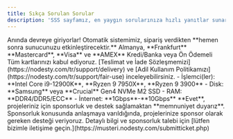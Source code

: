 ```yaml
---
title: Sıkça Sorulan Sorular
description: 'SSS sayfamız, en yaygın sorularınıza hızlı yanıtlar sunar. Ürünlerimiz, hizmetlerimiz ve politikalarımız hakkında bilgi almak için bu sayfayı ziyaret edebilirsiniz.'
---
```


<AccordionGroup>
  <Accordion title="Kurulum ne kadar sürer?">
    Anında devreye giriyorlar! Otomatik sistemimiz, sipariş verdikten **hemen sonra sunucunuzu etkinleştirecektir.**
  </Accordion>

  <Accordion title="Hangi lokasyonlarda hizmet veriyorsunuz?">
    Almanya, **Frankfurt**
  </Accordion>

  <Accordion title="Hangi ödeme yöntemlerini kabul ediyorsunuz?">
    **Mastercard**, **Visa** ve **AMEX** Kredi/Banka veya Ön Ödemeli Tüm kartlarınızı kabul ediyoruz.
  </Accordion>

  <Accordion title="İade politikanız mevcut mu?">
    [Teslimat ve İade Sözleşmemizi](https://nodesty.com/tr/support/delivery) ve [Adil Kullanım Politikamızı](https://nodesty.com/tr/support/fair-use) inceleyebilirsiniz.
  </Accordion>

  <Accordion title="Hangi donanımları kullanıyorsunuz?">
    - İşlemci(ler): **Intel Core i9-12900K**, **Ryzen 9 7950X**, **Ryzen 9 3900**
    - Disk: **Samsung** veya **Crucial** Gen4 NVMe M2 SSD
    - RAM: **DDR4/DDR5/ECC**
    - İnternet: **1Gbps**-**10Gbps**
  </Accordion>

  <Accordion title="Projelerimize Sponsorluk Sağlıyor musunuz?">
    **Evet**, projeleriniz için sponsorluk ve destek sağlamaktan **memnuniyet duyarız**. Sponsorluk konusunda anlaşmaya varıldığında, projelerinize sponsor olarak gereken desteği veriyoruz. Detaylı bilgi ve sponsorluk talebi için [lütfen bizimle iletişime geçin.](https://musteri.nodesty.com/submitticket.php)
  </Accordion>
</AccordionGroup>
